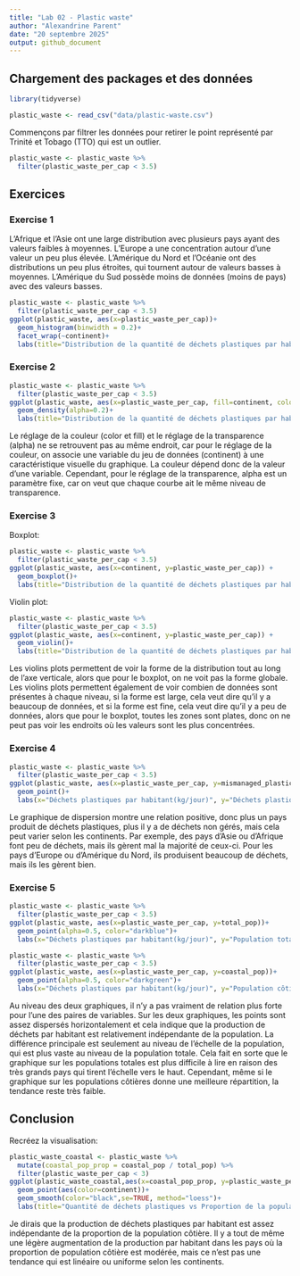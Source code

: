 ```yaml
---
title: "Lab 02 - Plastic waste"
author: "Alexandrine Parent"
date: "20 septembre 2025"
output: github_document
---
```


## Chargement des packages et des données

```r
library(tidyverse) 
```

```r
plastic_waste <- read_csv("data/plastic-waste.csv")
```

Commençons par filtrer les données pour retirer le point représenté par Trinité et Tobago (TTO) qui est un outlier.

```r
plastic_waste <- plastic_waste %>%
  filter(plastic_waste_per_cap < 3.5)
```


## Exercices

### Exercise 1

L'Afrique et l'Asie ont une large distribution avec plusieurs pays ayant des valeurs faibles à moyennes.
L'Europe a une concentration autour d'une valeur un peu plus élevée.
L'Amérique du Nord et l'Océanie ont des distributions un peu plus étroites, qui tournent autour de valeurs basses à moyennes.
L'Amérique du Sud possède moins de données (moins de pays) avec des valeurs basses.

```r
plastic_waste <- plastic_waste %>%
  filter(plastic_waste_per_cap < 3.5)
ggplot(plastic_waste, aes(x=plastic_waste_per_cap))+
  geom_histogram(binwidth = 0.2)+
  facet_wrap(~continent)+
  labs(title="Distribution de la quantité de déchets plastiques par habitant", x="Déchets plastiques par habitant (kg/jour)", y="Nombre de pays")
```

### Exercise 2

```r
plastic_waste <- plastic_waste %>%
  filter(plastic_waste_per_cap < 3.5)
ggplot(plastic_waste, aes(x=plastic_waste_per_cap, fill=continent, color=continent)) +
  geom_density(alpha=0.2)+
  labs(title="Distribution de la quantité de déchets plastiques par habitant selon les continents", x="Déchets plastiques par habitant (kg/jour)", y="Densité")
```
Le réglage de la couleur (color et fill) et le réglage de la transparence (alpha) ne se retrouvent pas au même endroit, car pour le réglage de la couleur, on associe une variable du jeu de données (continent) à une caractéristique visuelle du graphique. La couleur dépend donc de la valeur d'une variable. Cependant, pour le réglage de la transparence, alpha est un paramètre fixe, car on veut que chaque courbe ait le même niveau de transparence.


### Exercise 3

Boxplot:

```r
plastic_waste <- plastic_waste %>%
  filter(plastic_waste_per_cap < 3.5)
ggplot(plastic_waste, aes(x=continent, y=plastic_waste_per_cap)) +
  geom_boxplot()+
  labs(title="Distribution de la quantité de déchets plastiques par habitant selon les continents", x="Continent", y="Déchets plastiques par habitant (kg/jour)")
```

Violin plot:

```r
plastic_waste <- plastic_waste %>%
  filter(plastic_waste_per_cap < 3.5)
ggplot(plastic_waste, aes(x=continent, y=plastic_waste_per_cap)) +
  geom_violin()+
  labs(title="Distribution de la quantité de déchets plastiques par habitant selon les continents", x="Continent", y="Déchets plastiques par habitant (kg/jour)")
```

Les violins plots permettent de voir la forme de la distribution tout au long de l'axe verticale, alors que pour le boxplot, on ne voit pas la forme globale. Les violins plots permettent également de voir combien de données sont présentes à chaque niveau, si la forme est large, cela veut dire qu'il y a beaucoup de données, et si la forme est fine, cela veut dire qu'il y a peu de données, alors que pour le boxplot, toutes les zones sont plates, donc on ne peut pas voir les endroits où les valeurs sont les plus concentrées.

### Exercise 4


```r
plastic_waste <- plastic_waste %>%
  filter(plastic_waste_per_cap < 3.5)
ggplot(plastic_waste, aes(x=plastic_waste_per_cap, y=mismanaged_plastic_waste_per_cap, color=continent))+
  geom_point()+
  labs(x="Déchets plastiques par habitant(kg/jour)", y="Déchets plastiques non gérés par habitant (kg/jour)", title="Relation entre déchets plastiques et déchets non gérés", color="continent")
```

Le graphique de dispersion montre une relation positive, donc plus un pays produit de déchets plastiques, plus il y a de déchets non gérés, mais cela peut varier selon les continents. Par exemple, des pays d'Asie ou d'Afrique font peu de déchets, mais ils gèrent mal la majorité de ceux-ci. Pour les pays d'Europe ou d'Amérique du Nord, ils produisent beaucoup de déchets, mais ils les gèrent bien.


### Exercise 5


```r
plastic_waste <- plastic_waste %>%
  filter(plastic_waste_per_cap < 3.5)
ggplot(plastic_waste, aes(x=plastic_waste_per_cap, y=total_pop))+
  geom_point(alpha=0.5, color="darkblue")+
  labs(x="Déchets plastiques par habitant(kg/jour)", y="Population totale", title="Relation entre déchets plastiques par habitant et population totale")
```

```r
plastic_waste <- plastic_waste %>%
  filter(plastic_waste_per_cap < 3.5)
ggplot(plastic_waste, aes(x=plastic_waste_per_cap, y=coastal_pop))+
  geom_point(alpha=0.5, color="darkgreen")+
  labs(x="Déchets plastiques par habitant(kg/jour)", y="Population côtière", title="Relation entre déchets plastiques par habitant et population côtière")
```

Au niveau des deux graphiques, il n'y a pas vraiment de relation plus forte pour l'une des paires de variables. Sur les deux graphiques, les points sont assez dispersés horizontalement et cela indique que la production de déchets par habitant est relativement indépendante de la population. La différence principale est seulement au niveau de l'échelle de la population, qui est plus vaste au niveau de la population totale. Cela fait en sorte que le graphique sur les populations totales est plus difficile à lire en raison des très grands pays qui tirent l'échelle vers le haut. Cependant, même si le graphique sur les populations côtières donne une meilleure répartition, la tendance reste très faible.

## Conclusion

Recréez la visualisation:

```r
plastic_waste_coastal <- plastic_waste %>% 
  mutate(coastal_pop_prop = coastal_pop / total_pop) %>%
  filter(plastic_waste_per_cap < 3)
ggplot(plastic_waste_coastal,aes(x=coastal_pop_prop, y=plastic_waste_per_cap))+
  geom_point(aes(color=continent))+
  geom_smooth(color="black",se=TRUE, method="loess")+
  labs(title="Quantité de déchets plastiques vs Proportion de la population côtière",subtitle="Selon le continent", x="Proportion de la population côtière (Coastal / total population)", y="Nombre de déchets plastiques par habitant")
```

Je dirais que la production de déchets plastiques par habitant est assez indépendante de la proportion de la population côtière. Il y a tout de même une légère augmentation de la production par habitant dans les pays où la proportion de population côtière est modérée, mais ce n'est pas une tendance qui est linéaire ou uniforme selon les continents.
